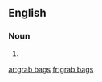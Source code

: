 ==English==

===Noun===
{{head|en|plural}}

# {{plural of|grab bag|lang=en}}

[[ar:grab bags]]
[[fr:grab bags]]